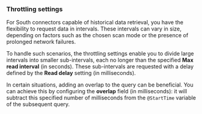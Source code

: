 ### Throttling settings
For South connectors capable of historical data retrieval, you have the flexibility to request data
in intervals. These intervals can vary in size, depending on factors such as the chosen scan mode or the presence of
prolonged network failures.

To handle such scenarios, the throttling settings enable you to divide large intervals into smaller sub-intervals, each
no longer than the specified **Max read interval** (in seconds). These sub-intervals are requested with a delay defined
by the **Read delay** setting (in milliseconds).

In certain situations, adding an overlap to the query can be beneficial. You can achieve this by configuring
the **overlap** field (in milliseconds): it will subtract this specified number of milliseconds from the `@StartTime`
variable of the subsequent query.